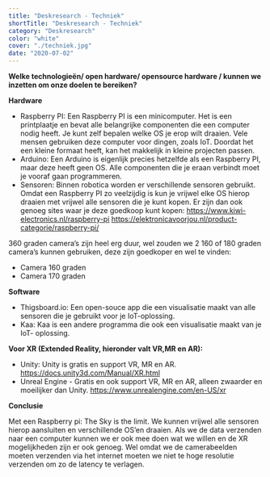 ```yaml
---
title: "Deskresearch - Techniek"
shortTitle: "Deskresearch - Techniek"
category: "Deskresearch"
color: "white"
cover: "./techniek.jpg"
date: "2020-07-02"
---
```


**Welke technologieën/ open hardware/ opensource hardware / kunnen we inzetten om onze doelen te bereiken?**

**Hardware**
- Raspberry PI:  Een Raspberry PI is een minicomputer. Het is een printplaatje en bevat alle belangrijke componenten die een computer nodig heeft. Je kunt zelf bepalen welke OS je erop wilt draaien. Vele mensen gebruiken deze computer voor dingen, zoals IoT. Doordat het een kleine formaat heeft, kan het makkelijk in kleine projecten passen. 
- Arduino: Een Arduino is eigenlijk precies hetzelfde als een Raspberry PI, maar deze heeft geen OS. Alle componenten die je eraan verbindt moet je vooraf gaan programmeren.
- Sensoren: Binnen robotica worden er verschillende sensoren gebruikt. Omdat een Raspberry PI zo veelzijdig is kun je vrijwel elke OS hierop draaien met vrijwel alle sensoren die je kunt kopen. Er zijn dan ook genoeg sites waar je deze goedkoop kunt kopen:
https://www.kiwi-electronics.nl/raspberry-pi
https://elektronicavoorjou.nl/product-categorie/raspberry-pi/

360 graden camera’s zijn heel erg duur, wel zouden we 2 160 of 180 graden camera’s kunnen gebruiken, deze zijn goedkoper en wel te vinden:
- Camera 160 graden
- Camera 170 graden

**Software**

- Thigsboard.io: Een open-souce app die een visualisatie maakt van alle sensoren die je gebruikt voor je IoT-oplossing.
- Kaa: Kaa is een andere programma die ook een visualisatie maakt van je IoT- oplossing. 

**Voor XR (Extended Reality, hieronder valt VR,MR en AR):**
- Unity: Unity is gratis en support VR, MR en AR. https://docs.unity3d.com/Manual/XR.html
- Unreal Engine - Gratis en ook support VR, MR en AR, alleen zwaarder en moeilijker dan Unity. https://www.unrealengine.com/en-US/xr

**Conclusie**

Met een Raspberry pi: The Sky is the limit. We kunnen vrijwel alle sensoren hierop aansluiten en verschillende OS’en draaien. Als we de data verzenden naar een computer kunnen we er ook mee doen wat we willen en de XR mogelijkheden zijn er ook genoeg. Wel omdat we de camerabeelden moeten verzenden via het internet moeten we niet te hoge resolutie verzenden om zo de latency te verlagen.